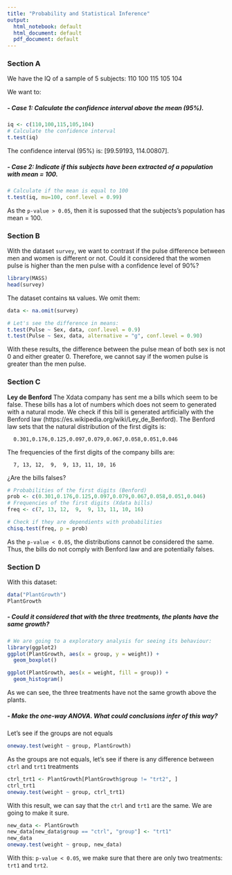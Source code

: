 ```yaml
---
title: "Probability and Statistical Inference"
output:
  html_notebook: default
  html_document: default
  pdf_document: default
---
```




### Section A

We have the IQ of a sample of 5 subjects:
 110
 100
 115
 105
 104

We want to:
  
##### **- Case 1: Calculate the confidence interval above the mean (95%).**
  
```r
iq <- c(110,100,115,105,104)
# Calculate the confidence interval
t.test(iq)
```
  
  The confidence interval (95%) is: [99.59193, 114.00807].

##### **- Case 2: Indicate if this subjects have been extracted of a population with mean = 100.**
    
```r
# Calculate if the mean is equal to 100
t.test(iq, mu=100, conf.level = 0.99)
```

  As the `p-value > 0.05`, then it is supossed that the subjects's population has mean = 100.



### Section B

With the dataset `survey`, we want to contrast if the pulse difference between men and women is different or not. Could it considered that the women pulse is higher than the men pulse with a confidence level of 90%?

```r
library(MASS)
head(survey)
```

The dataset contains `NA` values. We omit them:
```r
data <- na.omit(survey)

# Let's see the difference in means:
t.test(Pulse ~ Sex, data, conf.level = 0.9)
t.test(Pulse ~ Sex, data, alternative = "g", conf.level = 0.90)
```

With these results, the difference between the pulse mean of both sex is not 0 and either greater 0. Therefore, we cannot say if the women pulse is greater than the men pulse.



### Section C

**Ley de Benford**
The Xdata company has sent me a bills which seem to be false. These bills has a lot of numbers which does not seem to generated with a natural mode. We check if this bill is generated artificially with the Benford law (https://es.wikipedia.org/wiki/Ley_de_Benford). The Benford law sets that the natural distribution of the first digits is:

      0.301,0.176,0.125,0.097,0.079,0.067,0.058,0.051,0.046

The frequencies of the first digits of the company bills are:

      7, 13, 12,  9,  9, 13, 11, 10, 16

¿Are the bills falses?

```r
# Probabilities of the first digits (Benford)
prob <- c(0.301,0.176,0.125,0.097,0.079,0.067,0.058,0.051,0.046)
# Frequencies of the first digits (Xdata bills)
freq <- c(7, 13, 12,  9,  9, 13, 11, 10, 16)

# Check if they are dependients with probabilities
chisq.test(freq, p = prob)
```

As the `p-value < 0.05`, the distributions cannot be considered the same. Thus, the bills do not comply with Benford law and are potentially falses.





### Section D

With this dataset:
```r
data("PlantGrowth")
PlantGrowth
```

##### **- Could it considered that with the three treatments, the plants have the same growth?**

```r
# We are going to a exploratory analysis for seeing its behaviour:
library(ggplot2)
ggplot(PlantGrowth, aes(x = group, y = weight)) +
  geom_boxplot()

ggplot(PlantGrowth, aes(x = weight, fill = group)) +
  geom_histogram()
```
  
  As we can see, the three treatments have not the same growth above the plants.
  
##### **- Make the one-way ANOVA. What could conclusions infer of this way?**
  
  Let's see if the groups are not equals
```r
oneway.test(weight ~ group, PlantGrowth)
```

  As the groups are not equals, let's see if there is any difference between `ctrl` and `trt1` treatments
```r
ctrl_trt1 <- PlantGrowth[PlantGrowth$group != "trt2", ]
ctrl_trt1
oneway.test(weight ~ group, ctrl_trt1)
```

With this result, we can say that the `ctrl` and `trt1` are the same. We are going to make it sure.

```r
new_data <- PlantGrowth
new_data[new_data$group == "ctrl", "group"] <- "trt1"
new_data
oneway.test(weight ~ group, new_data)
```

With this: `p-value < 0.05`, we make sure that there are only two treatments: `trt1` and `trt2`.